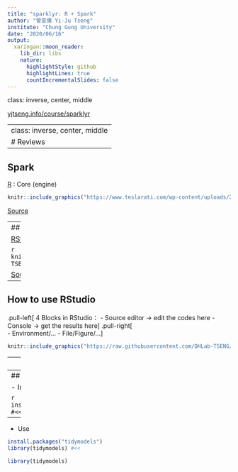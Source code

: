 ```yaml
---
title: "sparklyr: R + Spark"
author: "曾意儒 Yi-Ju Tseng"
institute: "Chung Gung University"
date: "2020/06/16"
output:
  xaringan::moon_reader:
    lib_dir: libs
    nature:
      highlightStyle: github
      highlightLines: true
      countIncrementalSlides: false
---
```

class: inverse, center, middle

[yjtseng.info/course/sparklyr](https://yjtseng.info/course/sparklyr)

---
class: inverse, center, middle
# Reviews
---

## Spark

[R](https://cloud.r-project.org/) : Core (engine)

```r
knitr::include_graphics("https://www.teslarati.com/wp-content/uploads/2018/07/model-3-drivetrain-1.jpg")
```

[Source](https://www.teslarati.com/tesla-patent-more-efficient-electric-motors/)

---
## dplyr

[RStudio](https://www.rstudio.com/products/rstudio/download/#download) : IDE (dashboard)

```r
knitr::include_graphics("https://raw.githubusercontent.com/DHLab-TSENG/emr_slide/master/emr_package-figure/dashboard.jpg")
```

[Source](https://www.theverge.com/2015/3/19/8260295/tesla-user-interface-redesign-concept)

---

## How to use RStudio 
.pull-left[
4 Blocks in RStudio：
- Source editor  -> edit the codes here
- Console -> get the results here
]
.pull-right[
</br>
- Environment/...
- File/Figure/...
]

```r
knitr::include_graphics("https://raw.githubusercontent.com/DHLab-TSENG/emr_slide/master/emr_package-figure/RStudio.png")
```


---
## Demo on AWS

Set your own enviroment [Spark Standalone Deployment in AWS](https://spark.rstudio.com/examples/stand-alone-aws/)

```r
knitr::include_graphics("https://spark.rstudio.com/examples/stand-alone-aws/images/deployment/amazon-ec2/spark-sa-setup.png")
```

[Source](https://spark.rstudio.com/examples/stand-alone-aws/)

---
## Install and Use Packages

- Install

```r
install.packages("tidymodels")  #<<
library(tidymodels)
```

--


- Use

```r
install.packages("tidymodels")  
library(tidymodels) #<<
```
```r
library(tidymodels)
```
